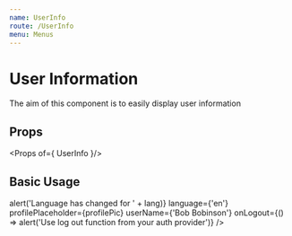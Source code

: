 ```yaml
---
name: UserInfo
route: /UserInfo
menu: Menus
---
```


# User Information

The aim of this component is to easily display user information

## Props

<Props of={ UserInfo }/>

## Basic Usage

<Playground>
	<UserInfo
		documentationUrl={'http://google.com'}
		languages={
			{
				en: 'English',
				fr: 'Français'
			}
		}
		changeLanguage={(lang) => alert('Language has changed for ' + lang)}
		language={'en'}
		profilePlaceholder={profilePic}
		userName={'Bob Bobinson'}
		onLogout={() => alert('Use log out function from your auth provider')}
	/>
</Playground>
